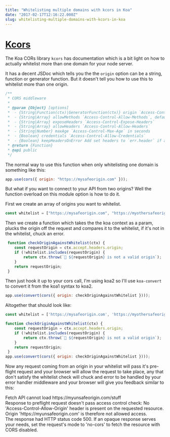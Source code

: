 ```yaml
---
title: "Whitelisting multiple domains with kcors in Koa"
date: "2017-02-17T12:16:22.000Z"
slug: whitelisting-multiple-domains-with-kcors-in-koa
---
```



# [Kcors](https://www.npmjs.com/package/kcors)

The Koa CORs library `kcors` has documentation which is a bit light on how to actually whitelist more than one domain for your node server.

It has a decent JSDoc which tells you the the `origin` option can be a string, function or generator function. But it doesn't tell you how to use this to whitelist more than one origin.

```js
/**
 * CORS middleware
 *
 * @param {Object} [options]
 *  - {String|Function(ctx)|GeneratorFunction(ctx)} origin `Access-Control-Allow-Origin`, default is '*'
 *  - {String|Array} allowMethods `Access-Control-Allow-Methods`, default is 'GET,HEAD,PUT,POST,DELETE,PATCH'
 *  - {String|Array} exposeHeaders `Access-Control-Expose-Headers`
 *  - {String|Array} allowHeaders `Access-Control-Allow-Headers`
 *  - {String|Number} maxAge `Access-Control-Max-Age` in seconds
 *  - {Boolean} credentials `Access-Control-Allow-Credentials`
 *  - {Boolean} keepHeadersOnError Add set headers to `err.header` if an error is thrown
 * @return {Function}
 * @api public
 */
```

The normal way to use this function when only whitelisting one domain is something like this:

```js
app.use(cors({ origin: "https://mysafeorigin.com" }));
```

But what if you want to connect to your API from two origins? Well the function overload on this module option is how to do it.

First we create an array of origins you want to whitelist.

```js
const whitelist = ["https://mysafeorigin.com", "https://myothersafeorigin.com"];
```

Then we create a function which takes the the koa context as a param, plucks the origin off the request and compares it to the whitelist, if it's not in the whitelist, chuck an error.

```js
 function checkOriginAgainstWhitelist(ctx) {
 	const requestOrigin = ctx.accept.headers.origin;
 	if (!whitelist.includes(requestOrigin) {
 		return ctx.throw(`🙈 ${requestOrigin} is not a valid origin`);
 	}
 	return requestOrigin;
 }
```

Then just hook it up to your cors call, I'm using koa2 so I'll use `koa-convert` to convert it from the koa1 syntax to koa2.

```js
app.use(convert(cors({ origin: checkOriginAgainstWhitelist })));
```

Altogether that should look like:

```js
const whitelist = ['https://mysafeorigin.com', 'https://myothersafeorigin.com'];

function checkOriginAgainstWhitelist(ctx) {
    const requestOrigin = ctx.accept.headers.origin;
    if (!whitelist.includes(requestOrigin) {
        return ctx.throw(`🙈 ${requestOrigin} is not a valid origin`);
    }
    return requestOrigin;
 }
app.use(convert(cors({ origin: checkOriginAgainstWhitelist })));
```

Now any request coming from an origin in your whitelist will pass it's pre-flight request and your browser will allow the request to take place, any that don't satisfy the whitelist check will chuck and error to be handled by your error handler middleware and your browser will give you feedback similar to this:

<RedText>
  Fetch API cannot load https://myunsafeorigin.com/stuff
  <br />
  Response to preflight request doesn't pass access control check: No
  'Access-Control-Allow-Origin' header is present on the requested resource.
  <br />
  Origin 'https://myunsafeorigin.com' is therefore not allowed access.
  <br />
  The response had HTTP status code 500. If an opaque response serves your
  needs, set the request's mode to 'no-cors' to fetch the resource with CORS
  disabled.
</RedText>

